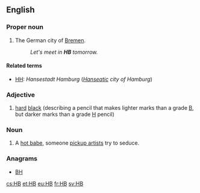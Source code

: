 {{also|hb}}
==English==

===Proper noun===
{{en-proper noun}}

# {{initialism of|[[Hansestadt]] [[Bremen]]|lang=en}} The German city of [[Bremen]]. {{qualifier|Used on licence plates and informally in other contexts.}}
#: ''Let's meet in '''HB''' tomorrow.''

====Related terms====
* [[HH]]: ''Hansestadt Hamburg'' (''[[Hanseatic]] city of Hamburg'')

===Adjective===
{{en-adj|-}}

# [[hard]] [[black]] (describing a pencil that makes lighter marks than a grade [[B]], but darker marks than a grade [[H]] pencil)

===Noun===
{{en-noun|?}}

# {{context|slang|lang=en}} A [[hot babe]], someone [[pickup artist]]s try to seduce. {{qualifier|Usually followed by a number in the 1-10 scale of physical beauty, e.g. [[HB5]] or [[HB10]].}}

===Anagrams===
* [[BH#English|BH]]

[[cs:HB]]
[[et:HB]]
[[eu:HB]]
[[fr:HB]]
[[sv:HB]]
